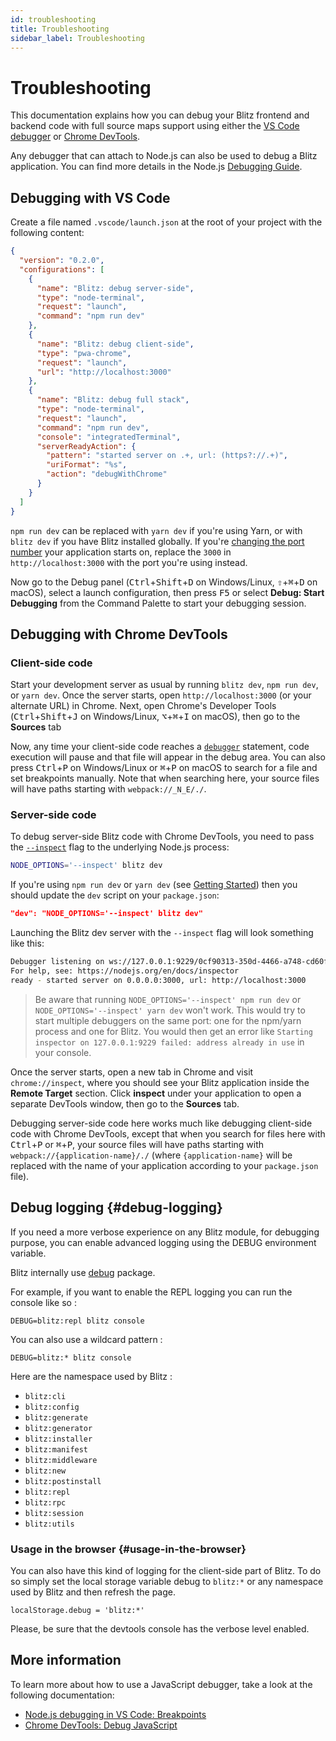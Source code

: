 ```yaml
---
id: troubleshooting
title: Troubleshooting
sidebar_label: Troubleshooting
---
```


# Troubleshooting

This documentation explains how you can debug your Blitz frontend and backend code with full source maps support using either the [VS Code debugger](https://code.visualstudio.com/docs/editor/debugging) or [Chrome DevTools](https://developers.google.com/web/tools/chrome-devtools).

Any debugger that can attach to Node.js can also be used to debug a Blitz application. You can find more details in the Node.js [Debugging Guide](https://nodejs.org/en/docs/guides/debugging-getting-started/).

## Debugging with VS Code

Create a file named `.vscode/launch.json` at the root of your project with the following content:

```json
{
  "version": "0.2.0",
  "configurations": [
    {
      "name": "Blitz: debug server-side",
      "type": "node-terminal",
      "request": "launch",
      "command": "npm run dev"
    },
    {
      "name": "Blitz: debug client-side",
      "type": "pwa-chrome",
      "request": "launch",
      "url": "http://localhost:3000"
    },
    {
      "name": "Blitz: debug full stack",
      "type": "node-terminal",
      "request": "launch",
      "command": "npm run dev",
      "console": "integratedTerminal",
      "serverReadyAction": {
        "pattern": "started server on .+, url: (https?://.+)",
        "uriFormat": "%s",
        "action": "debugWithChrome"
      }
    }
  ]
}
```

`npm run dev` can be replaced with `yarn dev` if you're using Yarn, or with `blitz dev` if you have Blitz installed globally. If you're [changing the port number](<(/docs/api-reference/cli#development)>) your application starts on, replace the `3000` in `http://localhost:3000` with the port you're using instead.

Now go to the Debug panel (<kbd>Ctrl</kbd>+<kbd>Shift</kbd>+<kbd>D</kbd> on Windows/Linux, <kbd>⇧</kbd>+<kbd>⌘</kbd>+<kbd>D</kbd> on macOS), select a launch configuration, then press <kbd>F5</kbd> or select **Debug: Start Debugging** from the Command Palette to start your debugging session.

## Debugging with Chrome DevTools

### Client-side code

Start your development server as usual by running `blitz dev`, `npm run dev`, or `yarn dev`. Once the server starts, open `http://localhost:3000` (or your alternate URL) in Chrome. Next, open Chrome's Developer Tools (<kbd>Ctrl</kbd>+<kbd>Shift</kbd>+<kbd>J</kbd> on Windows/Linux, <kbd>⌥</kbd>+<kbd>⌘</kbd>+<kbd>I</kbd> on macOS), then go to the **Sources** tab

Now, any time your client-side code reaches a [`debugger`](https://developer.mozilla.org/en-US/docs/Web/JavaScript/Reference/Statements/debugger) statement, code execution will pause and that file will appear in the debug area. You can also press <kbd>Ctrl</kbd>+<kbd>P</kbd> on Windows/Linux or <kbd>⌘</kbd>+<kbd>P</kbd> on macOS to search for a file and set breakpoints manually. Note that when searching here, your source files will have paths starting with `webpack://_N_E/./`.

### Server-side code

To debug server-side Blitz code with Chrome DevTools, you need to pass the [`--inspect`](https://nodejs.org/api/cli.html#cli_inspect_host_port) flag to the underlying Node.js process:

```bash
NODE_OPTIONS='--inspect' blitz dev
```

If you're using `npm run dev` or `yarn dev` (see [Getting Started](/docs/getting-started)) then you should update the `dev` script on your `package.json`:

```json
"dev": "NODE_OPTIONS='--inspect' blitz dev"
```

Launching the Blitz dev server with the `--inspect` flag will look something like this:

```bash
Debugger listening on ws://127.0.0.1:9229/0cf90313-350d-4466-a748-cd60f4e47c95
For help, see: https://nodejs.org/en/docs/inspector
ready - started server on 0.0.0.0:3000, url: http://localhost:3000
```

> Be aware that running `NODE_OPTIONS='--inspect' npm run dev` or `NODE_OPTIONS='--inspect' yarn dev` won't work. This would try to start multiple debuggers on the same port: one for the npm/yarn process and one for Blitz. You would then get an error like `Starting inspector on 127.0.0.1:9229 failed: address already in use` in your console.

Once the server starts, open a new tab in Chrome and visit `chrome://inspect`, where you should see your Blitz application inside the **Remote Target** section. Click **inspect** under your application to open a separate DevTools window, then go to the **Sources** tab.

Debugging server-side code here works much like debugging client-side code with Chrome DevTools, except that when you search for files here with <kbd>Ctrl</kbd>+<kbd>P</kbd> or <kbd>⌘</kbd>+<kbd>P</kbd>, your source files will have paths starting with `webpack://{application-name}/./` (where `{application-name}` will be replaced with the name of your application according to your `package.json` file).

## Debug logging {#debug-logging}

If you need a more verbose experience on any Blitz module, for debugging
purpose, you can enable advanced logging using the DEBUG environment
variable.

Blitz internally use [debug](https://www.npmjs.com/package/debug) package.

For example, if you want to enable the REPL logging you can run the
console like so :

```
DEBUG=blitz:repl blitz console
```

You can also use a wildcard pattern :

```
DEBUG=blitz:* blitz console
```

Here are the namespace used by Blitz :

- `blitz:cli`
- `blitz:config`
- `blitz:generate`
- `blitz:generator`
- `blitz:installer`
- `blitz:manifest`
- `blitz:middleware`
- `blitz:new`
- `blitz:postinstall`
- `blitz:repl`
- `blitz:rpc`
- `blitz:session`
- `blitz:utils`

### Usage in the browser {#usage-in-the-browser}

You can also have this kind of logging for the client-side part of Blitz.
To do so simply set the local storage variable debug to `blitz:*` or any
namespace used by Blitz and then refresh the page.

```
localStorage.debug = 'blitz:*'
```

Please, be sure that the devtools console has the verbose level enabled.

## More information

To learn more about how to use a JavaScript debugger, take a look at the following documentation:

- [Node.js debugging in VS Code: Breakpoints](https://code.visualstudio.com/docs/nodejs/nodejs-debugging#_breakpoints)
- [Chrome DevTools: Debug JavaScript](https://developers.google.com/web/tools/chrome-devtools/javascript)
